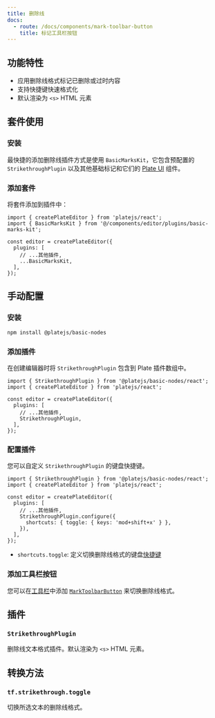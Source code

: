 ```yaml
---
title: 删除线
docs:
  - route: /docs/components/mark-toolbar-button
    title: 标记工具栏按钮
---
```


<ComponentPreview name="basic-marks-demo" />

<PackageInfo>

## 功能特性

- 应用删除线格式标记已删除或过时内容
- 支持快捷键快速格式化
- 默认渲染为 `<s>` HTML 元素

</PackageInfo>

## 套件使用

<Steps>

### 安装

最快捷的添加删除线插件方式是使用 `BasicMarksKit`，它包含预配置的 `StrikethroughPlugin` 以及其他基础标记和它们的 [Plate UI](/docs/installation/plate-ui) 组件。

<ComponentSource name="basic-marks-kit" />

### 添加套件

将套件添加到插件中：

```tsx
import { createPlateEditor } from 'platejs/react';
import { BasicMarksKit } from '@/components/editor/plugins/basic-marks-kit';

const editor = createPlateEditor({
  plugins: [
    // ...其他插件,
    ...BasicMarksKit,
  ],
});
```

</Steps>

## 手动配置

<Steps>

### 安装

```bash
npm install @platejs/basic-nodes
```

### 添加插件

在创建编辑器时将 `StrikethroughPlugin` 包含到 Plate 插件数组中。

```tsx
import { StrikethroughPlugin } from '@platejs/basic-nodes/react';
import { createPlateEditor } from 'platejs/react';

const editor = createPlateEditor({
  plugins: [
    // ...其他插件,
    StrikethroughPlugin,
  ],
});
```

### 配置插件

您可以自定义 `StrikethroughPlugin` 的键盘快捷键。

```tsx
import { StrikethroughPlugin } from '@platejs/basic-nodes/react';
import { createPlateEditor } from 'platejs/react';

const editor = createPlateEditor({
  plugins: [
    // ...其他插件,
    StrikethroughPlugin.configure({
      shortcuts: { toggle: { keys: 'mod+shift+x' } },
    }),
  ],
});
```

- `shortcuts.toggle`: 定义切换删除线格式的键盘[快捷键](/docs/plugin-shortcuts)

### 添加工具栏按钮

您可以在[工具栏](/docs/toolbar)中添加 [`MarkToolbarButton`](/docs/components/mark-toolbar-button) 来切换删除线格式。

</Steps>

## 插件

### `StrikethroughPlugin`

删除线文本格式插件。默认渲染为 `<s>` HTML 元素。

## 转换方法

### `tf.strikethrough.toggle`

切换所选文本的删除线格式。